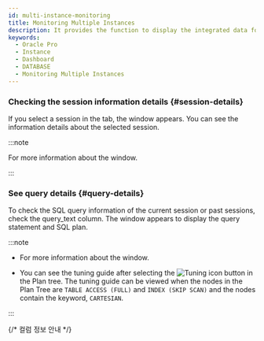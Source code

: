 ```yaml
---
id: multi-instance-monitoring
title: Monitoring Multiple Instances
description: It provides the function to display the integrated data for key metrics of multiple database instances.
keywords:
  - Oracle Pro
  - Instance
  - Dashboard
  - DATABASE
  - Monitoring Multiple Instances
---
```



<Dbv2mulitinstancemonitoringdesc />

<ProdImg img='db-multi-instance.png' desc='Multi-instance Monitoring' />


<Dbmultiinstancemonitoringdescnotes />


<Apmdashboardsetpasttime />


<Apmdashboardcheckagent />


<Apmdashboradeditwidget />


<CustomWidget />


<Apmdashboardwidgetoptions />


<Apmdashboardpreset />


<WidgetDetails />


<Dbv2mimactivesessiondesc />


<Dbdashboardactivesessiondesc />


<Dbdashboardlocktreedesc />


<Dbv2mimactivesessionnote />

### Checking the session information details {#session-details}

If you select a session in the <Cmdname sid="active_sessions" className="uitext" /> tab, the <Cmdname sid="session_detail" className="uitext" /> window appears. You can see the information details about the selected session.

<ImgLang img='db-session-details-info-oracle-pro.png' desc='Session Details' />

:::note

For more information about the <Cmdname sid="session_detail" className="uitext" /> window.

:::

### See query details {#query-details}

To check the SQL query information of the current session or past sessions, check the <UI>query_text</UI> column. The <Cmdname sid="TTL06224" className="uitext" /> window appears to display the query statement and SQL plan.

<ImgLang img="db-sql-details-new-oracle-pro.png" desc="SQL 상세" />

:::note

- For more information about the <Cmdname sid="TTL06224" className="uitext" /> window.

- You can see the tuning guide after selecting the ![Tuning icon](/img/ic-chat-red.svg) button in the Plan tree. The tuning guide can be viewed when the nodes in the Plan Tree are `TABLE ACCESS (FULL)` and `INDEX (SKIP SCAN)` and the nodes contain the keyword, `CARTESIAN`.

:::


<Dbtabledatafiltering level={3} />


<Dbv2dataeditcolumn level={3} />

{/* 컬럼 정보 안내 */}

<Oraclecolumn level={3} />


<Dbdashboardsessiontabledownload />


<Dbdashboardsessiontablenew />
